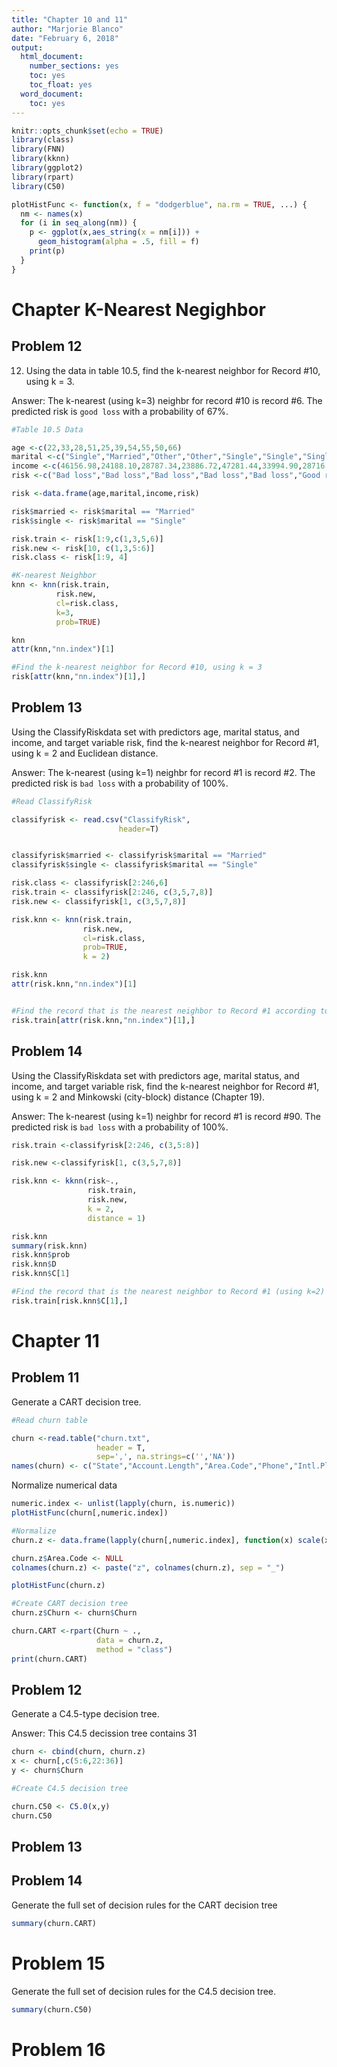 ```yaml
---
title: "Chapter 10 and 11"
author: "Marjorie Blanco"
date: "February 6, 2018"
output:
  html_document:
    number_sections: yes
    toc: yes
    toc_float: yes
  word_document:
    toc: yes
---
```


```r
knitr::opts_chunk$set(echo = TRUE)
library(class)
library(FNN)
library(kknn)
library(ggplot2)
library(rpart)
library(C50)
```

```r
plotHistFunc <- function(x, f = "dodgerblue", na.rm = TRUE, ...) {
  nm <- names(x)
  for (i in seq_along(nm)) {
    p <- ggplot(x,aes_string(x = nm[i])) + 
      geom_histogram(alpha = .5, fill = f) 
    print(p)
  }
}
```

# Chapter K-Nearest Negighbor

## Problem 12

12. Using the data in table 10.5, find the k-nearest neighbor for Record #10, using k = 3.

Answer: The k-nearest (using k=3) neighbr for record #10 is record #6. The predicted risk is `good loss` with a probability of 67%.

```r
#Table 10.5 Data

age <-c(22,33,28,51,25,39,54,55,50,66)
marital <-c("Single","Married","Other","Other","Single","Single","Single","Married","Married","Married")
income <-c(46156.98,24188.10,28787.34,23886.72,47281.44,33994.90,28716.50,49186.75,46726.50,36120.35)
risk <-c("Bad loss","Bad loss","Bad loss","Bad loss","Bad loss","Good risk","Good risk","Good risk","Good risk","Good risk") 

risk <-data.frame(age,marital,income,risk)

risk$married <- risk$marital == "Married"
risk$single <- risk$marital == "Single"

risk.train <- risk[1:9,c(1,3,5,6)]
risk.new <- risk[10, c(1,3,5:6)]
risk.class <- risk[1:9, 4]

#K-nearest Neighbor
knn <- knn(risk.train,
          risk.new,
          cl=risk.class,
          k=3,
          prob=TRUE)

knn
attr(knn,"nn.index")[1]

#Find the k-nearest neighbor for Record #10, using k = 3
risk[attr(knn,"nn.index")[1],]
```

## Problem 13

Using the ClassifyRiskdata set with predictors age, marital status, and income, and target variable risk, find the k-nearest neighbor for Record #1, using k = 2 and Euclidean distance.

Answer: The k-nearest (using k=1) neighbr for record #1 is record #2.  The predicted risk is `bad loss` with a probability of 100%.

```r
#Read ClassifyRisk 

classifyrisk <- read.csv("ClassifyRisk",
                        header=T)


classifyrisk$married <- classifyrisk$marital == "Married"
classifyrisk$single <- classifyrisk$marital == "Single"

risk.class <- classifyrisk[2:246,6]
risk.train <- classifyrisk[2:246, c(3,5,7,8)]
risk.new <- classifyrisk[1, c(3,5,7,8)]

risk.knn <- knn(risk.train,
                risk.new,
                cl=risk.class,
                prob=TRUE,
                k = 2)

risk.knn
attr(risk.knn,"nn.index")[1]


#Find the record that is the nearest neighbor to Record #1 according to Euclidean Distance
risk.train[attr(risk.knn,"nn.index")[1],]
```

## Problem 14

Using the ClassifyRiskdata set with predictors age, marital status, and income, and target variable risk, find the k-nearest neighbor for Record #1, using k = 2 and Minkowski (city-block) distance (Chapter 19).

Answer: The k-nearest (using k=1) neighbr for record #1 is record #90.  The predicted risk is `bad loss` with a probability of 100%.

```r
risk.train <-classifyrisk[2:246, c(3,5:8)]

risk.new <-classifyrisk[1, c(3,5,7,8)]

risk.knn <- kknn(risk~.,
                 risk.train,
                 risk.new,
                 k = 2,
                 distance = 1)

risk.knn
summary(risk.knn)
risk.knn$prob
risk.knn$D
risk.knn$C[1]

#Find the record that is the nearest neighbor to Record #1 (using k=2) according to Minkowski Distance
risk.train[risk.knn$C[1],]
```

# Chapter 11

## Problem 11

Generate a CART decision tree.

```r
 
#Read churn table

churn <-read.table("churn.txt", 
                   header = T, 
                   sep=',', na.strings=c('','NA'))
names(churn) <- c("State","Account.Length","Area.Code","Phone","Intl.Plan","VMail.Plan","VMail.Message","Day.Mins" ,"Day.Calls"  ,"Day.Charge","Eve.Mins" ,"Eve.Calls","Eve.Charge","Night.Mins","Night.Calls" ,"Night.Charge","Intl.Mins" ,"Intl.Calls","Intl.Charge","CustServ.Calls" ,"Churn")
```

Normalize numerical data

```r
numeric.index <- unlist(lapply(churn, is.numeric)) 
plotHistFunc(churn[,numeric.index])

#Normalize
churn.z <- data.frame(lapply(churn[,numeric.index], function(x) scale(x, center = FALSE, scale = TRUE)))

churn.z$Area.Code <- NULL
colnames(churn.z) <- paste("z", colnames(churn.z), sep = "_")

plotHistFunc(churn.z)
```


```r
#Create CART decision tree
churn.z$Churn <- churn$Churn

churn.CART <-rpart(Churn ~ ., 
                   data = churn.z, 
                   method = "class")
print(churn.CART)
```

## Problem 12

Generate a C4.5-type decision tree.

Answer: This C4.5 decission tree contains 31 <TBD>

```r
churn <- cbind(churn, churn.z)
x <- churn[,c(5:6,22:36)]
y <- churn$Churn

#Create C4.5 decision tree

churn.C50 <- C5.0(x,y)
churn.C50
```

## Problem 13

## Problem 14

Generate the full set of decision rules for the CART decision tree

```r
summary(churn.CART)
```

# Problem 15

Generate the full set of decision rules for the C4.5 decision tree.

```r
summary(churn.C50)
```

# Problem 16
